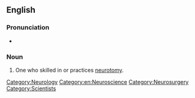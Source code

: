 ==English==

===Pronunciation===
* {{audio|en-us-neurotomist.ogg|Audio (US)}}

===Noun===
{{en-noun}}

# One who skilled in or practices [[neurotomy]].

[[Category:Neurology]]
[[Category:en:Neuroscience]]
[[Category:Neurosurgery]]
[[Category:Scientists]]